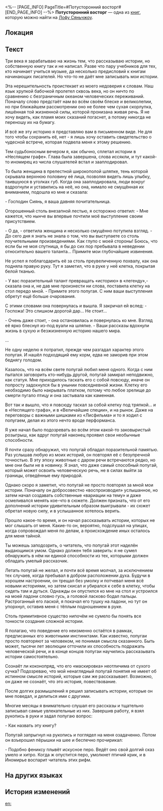 <%-- [PAGE_INFO]
PageTitle=#Потусторонний восторг#
[END_PAGE_INFO] --%>
{{Дополнить}}
{{Книга Инфобокс
|id           = 270
|Название     = 
|Изображение  = Иконка Пергамент Сяньчжоу.png
|Мир          = Лофу Сяньчжоу
|Томов        = 1
|Автор        = <!--нужно добавить-->
|Описание     = Собрание историй о привидениях за авторством господина Сияня.
|Том1         = {{tx}}
|Источник1    = {{tx|Отсутствует источник}}
|Персонажи    = 
|Фракции      = 
}}
'''Потусторонний восторг''' — одна из [[Книги|книг]], которую можно найти на [[Лофу Сяньчжоу]].

==Локация==
{{Отметка карты|<!--название карты-->|<!--id отметки-->}}

==Текст==
Три века я зарабатываю на жизнь тем, что рассказываю истории, но собственную книгу так и не написал. Разве что пару учебников для тех, кто начинает учиться музыке, да несколько предисловий к книгам начинающих писателей. Но что-то не даёт мне записывать мои истории.

Эта нерешительность проистекает из моего недоверия к словам. Наш язык хрупкой бабочкой пролетел сквозь века, но он ничто по сравнению с безграничным океаном человеческих переживаний. Поначалу слово предстаёт нам во всём своём блеске и великолепии, но при ближайшем рассмотрении оно не более чем сухая скорлупка, лишённая той жизненной силы, которой пронизана живая речь. Я не хочу видеть, как пламя моих сказаний погаснет, а потому никогда не переношу их на бумагу.

И всё же эту историю я представляю вам в письменном виде. Не для того чтобы сохранить её, нет - я лишь хочу оставить свидетельство о чудесной встрече, которая подвела меня к этому решению.

Тем судьбоносным вечером я, как обычно, сплетал истории в «Неспящем графе». Глава была завершена, слова иссякли, и тут какой-то иномирец из числа слушателей встал и зааплодировал.

То была женщина в прелестной широкополой шляпке, тень которой скрывала верхнюю половину её лица, позволяя видеть лишь улыбку, таившуюся в уголках губ. Когда она зааплодировала, люди вокруг вздрогнули и уставились на неё, но она, нимало не смущённая их вниманием, подошла ко мне и сказала:

- Господин Сиянь, я ваша давняя почитательница.

Огорошенный столь внезапной лестью, я осторожно ответил: - Мне кажется, что нынче вы впервые почтили моё выступление своим присутствием.

- О да, - ответила женщина и несколько смущённо потупила взгляд. - До сего дня я знать не знала о том, что вы выступаете со столь поучительными произведениями. Как глупо с моей стороны! Боюсь, что если бы не моя спутница, я бы до сих пор пребывала в неведении относительно вашего таланта... Примите мои глубочайшие извинения.

Не успел я поблагодарить её за столь преувеличенную похвалу, как она подняла правую руку. Тут я заметил, что в руке у неё клетка, покрытая белой тканью.

- У вас поразительный талант превращать «историю» в «легенду»,- сказала она и, не дав мне произнести ни слова, поставила клетку на стол передо мной. - Примите этого попугая. С ним ваши выступления обретут ещё больше очарования.

С этими словами она повернулась и вышла. Я закричал ей вслед: - Госпожа! Это слишком дорогой дар... Не стоит...

- Очень даже стоит, - она остановилась и повернулась ко мне. Взгляд её ярко блеснул из-под вуали на шляпке. - Ваши рассказы вдохнули жизнь в сухую и безжизненную историю нашего мира.

...

Не одну неделю я потратил, прежде чем разгадал характер этого попугая. И нашёл подходящий ему корм, едва не заморив при этом беднягу голодом.

Казалось, что на всём свете попугай любил меня одного. Когда с ним пытался заговорить кто-нибудь другой, попугай замирал неподвижно, как статуя. Мне приходилось таскать его с собой повсюду, иначе он попросту задохнулся бы в унынии повседневной жизни. Клетку его необходимо было накрывать платком, потому что любое зрелище до смерти пугало птицу и она застывала как каменная.

Вот так и вышло, что я повсюду таскал за собой клетку под тряпкой... и в «Неспящего графа», и в «Величайшие специи», и на рынок. Даже на переговоры с важными шишками из «Лисфильма» и то я ходил с попугаем, делая из этого нечто вроде перформанса.

Я уже начал было подозревать во всём этом какой-то заковыристый розыгрыш, как вдруг попугай наконец проявил свои необычные способности.

Я почти сразу обнаружил, что попугай обладал поразительной памятью. Раз услышав любую из моих историй, он повторял её с безупречной точностью. В эту эпоху животные с даром речи встречаются редко, но мне они были не в новинку. Я знал, что даже самый способный попугай, который может освоить человеческую речь, не в силах выйти за границы, отведённые ему природой.

Однако скоро я заметил, что попугай не просто повторял за мной мои истории. Поначалу он добросовестно «воспроизводил» услышанное, но затем начал создавать собственные «вариации на тему» и даже осмеливался менять кое-что в сюжете. Должен признать, что от его дополнений истории удивительным образом выигрывали - их сюжет обретал новую силу, и в услышанное хотелось верить.

Прошло какое-то время, и он начал рассказывать истории, которых не мог слышать от меня. Какие-то он, вероятно, подслушал на улицах, когда сопровождал меня по делам, а происхождение иных осталось для меня тайной.

Ты можешь заподозрить, о читатель, что попугай этот наделён выдающимся умом. Однако должен тебя заверить: я не сумел обнаружить в нём ни единой способности из тех, которыми должен обладать умелый рассказчик.

Летать попугай не желал, и почти всё время молчал, за исключением тех случаев, когда пребывал в добром расположении духа. Будучи в хорошем настроении, он трещал без умолку и потчевал меня всё новыми историями, но затем скисал и убирался к себе в клетку, чтобы сидеть там и дуться. Однажды он опустился ко мне на стол и устроился на моей ладони словно гусь, а головой ласково бодал пальцы. Растроганный его лаской, я покачал его тушку на ладони, но тут он упорхнул, оставив меня с тёплым подношением в руке.

Столь примитивное существо нипочём не сумело бы понять все тонкости создания сложной истории.

Я полагаю, что поведение его неизменно остаётся в рамках, предписанных его животными инстинктами. Как известно, попугаи просто повторяют за человеком, не понимая смысла сказанного. Быть может, тысячи лет эволюции отточили их способность подражать человеческой речи, и в конце концов попугаи научились рассказывать истории самостоятельно.

Сознаёт ли коконопряд, что его «маскировка» неотличима от сухого сучка? Подозреваю, что мой ненаглядный попугай понятия не имеет об истинном смысле историй, которые сам же рассказывает. Возможно, он даже не сознаёт, что это история, повествование.

После долгих размышлений я решил записывать истории, которые он мне поведал, и делиться ими с другими.

Многие месяцы я внимательно слушал его рассказы и тщательно записывал самые увлекательные из них. Завершив работу, я взял рукопись в руки и задал попугаю вопрос:

- Как назвать эту книгу?

Попугай запрыгнул на рукопись и поглядел на меня озадаченно. Потом он взъерошил пёрышки на шее и беспечно прочирикал:

- Подобно фениксу плывёт искусное перо. Ведёт оно свой долгий сказ умело и хитро. Когда ж опустится перо, умолкнет птичий крик, и в Иномирье воспарит читатель этих рифм.

==На других языках==
{{На других языках
|en   = Otherworldly Delights
|zhs  = 厌作人间语
|zht  = 厭作人間語
|ja   = 世の言葉を嫌う
|ko   = 타계의 즐거움
|es   = Deleites de otro mundo
|fr   = Délices d'un autre monde
|ru   = Потусторонний восторг
|th   = เอือมระอาภาษามนุษย์
|vi   = Ngôn Ngữ Nhân Gian Đáng Ghét
|de   = Unirdische Vergnügen
|id   = Bahasa Anti Manusia
|pt   = Maravilhas de Outros Mundos
}}

==История изменений==
{{История изменений|3.5}}

[[en:]]